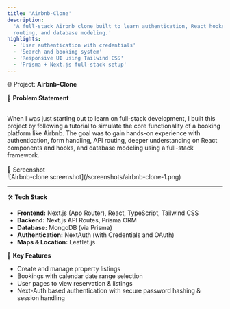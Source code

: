 ```yaml
---
title: 'Airbnb-Clone'
description:
  'A full-stack Airbnb clone built to learn authentication, React hooks, API
  routing, and database modeling.'
highlights:
  - 'User authentication with credentials'
  - 'Search and booking system'
  - 'Responsive UI using Tailwind CSS'
  - 'Prisma + Next.js full-stack setup'
---
```


🌐 Project: **Airbnb-Clone**

🧠 **Problem Statement**

<br />
When I was just starting out to learn on full-stack development, I built this
project by following a tutorial to simulate the core functionality of a booking
platform like Airbnb. The goal was to gain hands-on experience with
authentication, form handling, API routing, deeper understanding on React
components and hooks, and database modeling using a full-stack framework.

<br />

<br />
📸 Screenshot
<br />
![Airbnb-clone screenshot](/screenshots/airbnb-clone-1.png)

---

🛠 **Tech Stack**

- **Frontend:** Next.js (App Router), React, TypeScript, Tailwind CSS
- **Backend:** Next.js API Routes, Prisma ORM
- **Database:** MongoDB (via Prisma)
- **Authentication:** NextAuth (with Credentials and OAuth)
- **Maps & Location:** Leaflet.js

🚀 **Key Features**

- Create and manage property listings
- Bookings with calendar date range selection
- User pages to view reservation & listings
- Next-Auth based authentication with secure password hashing & session handling
